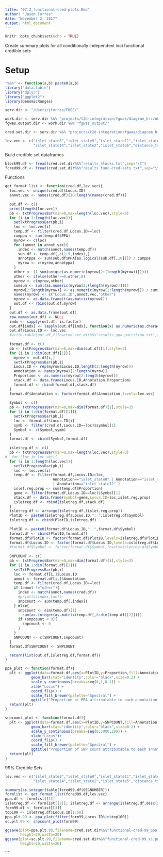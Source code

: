 ```yaml
---
title: "07.2_functional-cred-plots.Rmd"
author: "Jason Torres"
date: "November 2, 2017"
output: html_document
---
```


```r
knitr::opts_chunk$set(echo = TRUE)
```

Create summary plots for all conditionally independent loci functional credible sets 

# Setup 

```r

"%&%" <- function(a,b) paste0(a,b)
library("data.table")
library("dplyr")
library("ggplot2")
library(GenomicRanges)

serv.dir <- "/Users/jtorres/FUSE/"

work.dir <- serv.dir %&% "projects/t2d-integration/fgwas/diagram_hrc/ukbb-diamante-euro-manuscript/"
fgwas.output.dir <- work.dir %&% "fgwas_output/"

cred.set.dir <- serv.dir %&% "projects/t2d-integration/fgwas/diagram_hrc/ukbb-diamante-euro-manuscript/credible_sets/"

lev.vec <- c("islet_state8","islet_state9","islet_state11","islet_state12","coding",
             "islet_state14","islet_state2","islet_state5","distance_tss_0_5000","other")

```


Build credible set dataframes 


```r

block99.df <- fread(cred.set.dir%&%"results_blocks.txt",sep="\t")
fcred99.df <- fread(cred.set.dir%&%"results_func-cred-sets.txt",sep="\t")

```



Functions 


```r

get_format_list <- function(cred.df,lev.vec){
  loc.vec <- unique(cred.df$Locus.ID)
  annot.vec <- names(cred.df)[10:length(names(cred.df))]
  
  out.df <- c() 
  print(length(loc.vec))
  pb <- txtProgressBar(min=0,max=length(loc.vec),style=3)
  for (i in 1:length(loc.vec)){
    setTxtProgressBar(pb,i)
    loc <- loc.vec[i]
    temp.df <- filter(cred.df,Locus.ID==loc)
    cumppa <- sum(temp.df$PPA)
    myrow <- c(loc)
    for (annot in annot.vec){
      index <- match(annot,names(temp.df))
      sub.df <- temp.df[,c(1:9,index),]
      annotppa <- sum(sub.df$PPA[as.logical(sub.df[,10])]) / cumppa
      myrow <- c(myrow,annotppa)
    }
    other <- (1-sum(unique(as.numeric(myrow[2:(length(myrow))]))))
    other <- ifelse(other>=0,other,0)
    myrow <- c(myrow,other)
    cumsum <- sum((as.numeric(myrow[2:(length(myrow))])))
    myrow[2:length(myrow)] <- as.numeric(myrow[2:length(myrow)]) / cumsum # scale to give proper proportion
    names(myrow) <- c("Locus.ID",annot.vec,"other")
    myrow <- as.data.frame(t(as.matrix(myrow)))
    out.df <- rbind(out.df,myrow)
  }
  out.df <- as.data.frame(out.df)
  row.names(out.df) <- NULL
  indx <- sapply(out.df, is.factor)
  out.df[indx] <- lapply(out.df[indx], function(x) as.numeric(as.character(x)))
  out.df$Locus.ID <- loc.vec
  #write.table(out.df,file=cred.set.dir%&%"results_ppa-partition.txt",sep="\t",quote=F,row.names=F)
  
  format.df <- c() 
  pb <- txtProgressBar(min=0,max=dim(out.df)[1],style=3)
  for (i in 1:dim(out.df)[1]){
    myrow <- out.df[i,]
    setTxtProgressBar(pb,i)
    Locus.ID <- rep(myrow$Locus.ID,length(2:length(myrow)))
    Annotation <- names(myrow)[2:length(myrow)]
    Proportion <- as.numeric(myrow[2:length(myrow)])
    stack.df <- data.frame(Locus.ID,Annotation,Proportion)
    format.df <- rbind(format.df,stack.df)
  }
  format.df$Annotation <- factor(format.df$Annotation,levels=lev.vec)
  
  Symbol <- c()
  pb <- txtProgressBar(min=0,max=dim(format.df)[1],style=3)
  for (i in 1:dim(format.df)[1]){
    setTxtProgressBar(pb,i)
    loc <- format.df$Locus.ID[i]
    symb <- filter(cred.df,Locus.ID==loc)$symbol[1]
    Symbol <- c(Symbol,symb)
  }
  format.df <- cbind(Symbol,format.df)
  
  isletreg.df <- c()
  pb <- txtProgressBar(min=0,max=length(loc.vec),style=3)
#  for (loc in loc.vec){
  for (i in 1:length(loc.vec)){
    setTxtProgressBar(pb,i)
    loc <- loc.vec[i]
    temp.df <- filter(format.df,Locus.ID==loc,
                      Annotation=="islet_state8" | Annotation=="islet_state9" | Annotation=="islet_state11" 
                      | Annotation=="islet_state12" )
    islet.reg.prop <- sum(temp.df$Proportion)
    gene <- filter(format.df,Locus.ID==loc)$Symbol[1]
    stack.df <- data.frame(Symbol=gene,Locus.ID=loc,islet.reg.prop)
    isletreg.df <- rbind(isletreg.df,stack.df)
  }
  isletreg.df <- arrange(isletreg.df,(islet.reg.prop))
  PlotID <- paste0(isletreg.df$Locus.ID,": ",isletreg.df$Symbol)
  isletreg.df <- cbind(PlotID,isletreg.df)
  
  PlotID <- paste0(format.df$Locus.ID,": ",format.df$Symbol)
  format.df <- cbind(PlotID,format.df)
  format.df$PlotID <- factor(format.df$PlotID,levels=isletreg.df$PlotID)
  format.df$Locus.ID <- factor(format.df$Locus.ID,levels=isletreg.df$Locus.ID)
  #format.df$Symbol <- factor(format.df$Symbol,levels=isletreg.df$Symbol)
  
  SNPCOUNT <- c()
  pb <- txtProgressBar(min=0,max=dim(format.df)[1],style=3)
  for (i in 1:dim(format.df)[1]){
    setTxtProgressBar(pb,i)
    loc <- format.df[i,]$Locus.ID
    annot <- format.df[i,]$Annotation
    temp.df <- filter(cred.df,Locus.ID==loc)
    if (annot !="other"){
      index <- match(annot,names(cred.df))
      #print(c(index,loc))
      snpcount <- sum(temp.df[,index])
    } else{
      snpcount <- dim(temp.df)[1] - 
        sum(as.integer(as.matrix(temp.df[,8:dim(temp.df)[2]])))
      if (snpcount < 0){
        snpcount <- 0 
      }
    }
    SNPCOUNT <- c(SNPCOUNT,snpcount)
  }
  format.df$SNPCOUNT <- SNPCOUNT 

  return(list(out.df,isletreg.df,format.df))
}

ppa_plot <- function(format.df){
  plt <- ggplot(data=format.df,aes(x=PlotID,y=Proportion,fill=Annotation)) + 
            geom_bar(stat="identity",color="black",size=0.2) + 
            scale_y_continuous(breaks=seq(0,1,0.1)) + 
            xlab("Locus") + 
            coord_flip() + 
            scale_fill_brewer(palette="Spectral") +
            ggtitle("Proportion of PPA attributable to each annotation")
  return(plt)
}

snpcount_plot <- function(format.df){
  plt <- ggplot(data=format.df,aes(x=PlotID,y=SNPCOUNT,fill=Annotation)) + 
            geom_bar(stat="identity",color="black",size=0.2) + 
            scale_y_continuous(breaks=seq(0,5000,200)) + 
            xlab("Locus")+
            coord_flip() + 
            scale_fill_brewer(palette="Spectral") +
            ggtitle("Proportion of SNP count attributable to each annotation")  
  return(plt)
}


```


99% Credible Sets 

```r

lev.vec <- c("islet_state8","islet_state9","islet_state11","islet_state12","coding",
             "islet_state14","islet_state2","islet_state5","distance_tss_0_5000","other")

summary(as.integer(table(fcred99.df$SEGNUMBER)))
formlist <- get_format_list(fcred99.df,lev.vec)
ppa.df <- formlist[[1]]
isletreg.df <- formlist[[2]]; isletreg.df <- arrange(isletreg.df,desc(islet.reg.prop))
form99.df <- formlist[[3]]
top100 <- isletreg.df$Locus.ID[1:50]
ppa.plt.99 <- ppa_plot(filter(form99,Locus.ID%in%top100))
sc.plt.99 <- snpcount_plot(form99)

ggsave(plot=ppa.plt.99,filename=cred.set.dir%&%"functional-cred-99_ppa.png",
       height=20,width=20)
ggsave(plot=sc.plt.99,filename=cred.set.dir%&%"functional-cred-99_sc.png",
       height=20,width=20)
```


```



